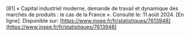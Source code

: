 \[81\]		« Capital industriel moderne, demande de travail et dynamique des marchés de produits : le cas de la France ». Consulté le: 11 août 2024\. \[En ligne\]. Disponible sur: [https://www.insee.fr/fr/statistiques/7613948](https://www.insee.fr/fr/statistiques/7613948)